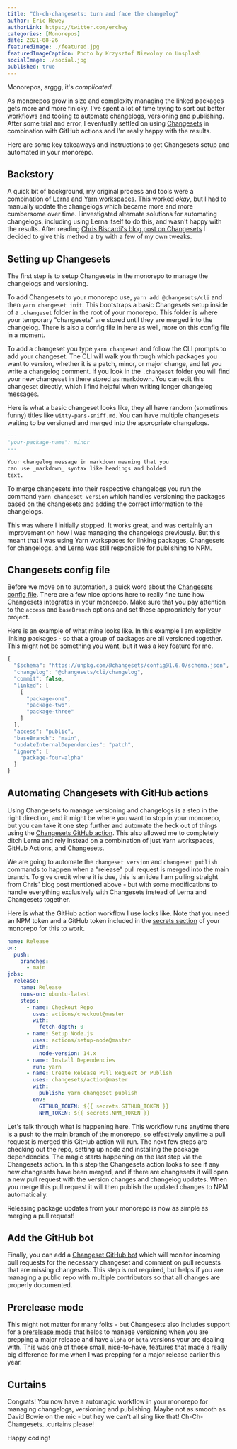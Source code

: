 ```yaml
---
title: "Ch-ch-changesets: turn and face the changelog"
author: Eric Howey
authorLink: https://twitter.com/erchwy
categories: [Monorepos]
date: 2021-08-26
featuredImage: ./featured.jpg
featuredImageCaption: Photo by Krzysztof Niewolny on Unsplash
socialImage: ./social.jpg
published: true
---
```


Monorepos, arggg, it's _complicated_.

As monorepos grow in size and complexity managing the linked packages gets more and more finicky. I've spent a lot of time trying to sort out better workflows and tooling to automate changelogs, versioning and publishing. After some trial and error, I eventually settled on using [Changesets](https://github.com/atlassian/changesets) in combination with GitHub actions and I'm really happy with the results.

Here are some key takeaways and instructions to get Changesets setup and automated in your monorepo.

## Backstory

A quick bit of background, my original process and tools were a combination of [Lerna](https://github.com/lerna/lerna) and [Yarn workspaces](https://classic.yarnpkg.com/en/docs/workspaces/). This worked _okay_, but I had to manually update the changelogs which became more and more cumbersome over time. I investigated alternate solutions for automating changelogs, including using Lerna itself to do this, and wasn't happy with the results. After reading [Chris Biscardi's blog post on Changesets](https://www.christopherbiscardi.com/post/shipping-multipackage-repos-with-github-actions-changesets-and-lerna) I decided to give this method a try with a few of my own tweaks.

## Setting up Changesets

The first step is to setup Changesets in the monorepo to manage the changelogs and versioning.

To add Changesets to your monorepo use, `yarn add @changesets/cli` and then `yarn changeset init`. This bootstraps a basic Changesets setup inside of a `.changeset` folder in the root of your monorepo. This folder is where your temporary "changesets" are stored until they are merged into the changelog. There is also a config file in here as well, more on this config file in a moment.

To add a changeset you type `yarn changeset` and follow the CLI prompts to add your changeset. The CLI will walk you through which packages you want to version, whether it is a patch, minor, or major change, and let you write a changelog comment. If you look in the `.changeset` folder you will find your new changeset in there stored as markdown. You can edit this changeset directly, which I find helpful when writing longer changelog messages.

Here is what a basic changeset looks like, they all have random (sometimes funny) titles like `witty-pans-sniff.md`. You can have multiple changesets waiting to be versioned and merged into the appropriate changelogs.

```md
---
"your-package-name": minor
---

Your changelog message in markdown meaning that you
can use _markdown_ syntax like headings and bolded
text.
```

To merge changesets into their respective changelogs you run the command `yarn changeset version` which handles versioning the packages based on the changesets and adding the correct information to the changelogs.

This was where I initially stopped. It works great, and was certainly an improvement on how I was managing the changelogs previously. But this meant that I was using Yarn workspaces for linking packages, Changesets for changelogs, and Lerna was still responsible for publishing to NPM.

## Changesets config file

Before we move on to automation, a quick word about the [Changesets config file](https://github.com/atlassian/changesets/blob/main/docs/config-file-options.md). There are a few nice options here to really fine tune how Changesets integrates in your monorepo. Make sure that you pay attention to the `access` and `baseBranch` options and set these appropriately for your project.

Here is an example of what mine looks like. In this example I am explicitly linking packages - so that a group of packages are all versioned together. This might not be something you want, but it was a key feature for me.

```js
{
  "$schema": "https://unpkg.com/@changesets/config@1.6.0/schema.json",
  "changelog": "@changesets/cli/changelog",
  "commit": false,
  "linked": [
    [
      "package-one",
      "package-two",
      "package-three"
    ]
  ],
  "access": "public",
  "baseBranch": "main",
  "updateInternalDependencies": "patch",
  "ignore": [
    "package-four-alpha"
  ]
}
```

## Automating Changesets with GitHub actions

Using Changesets to manage versioning and changelogs is a step in the right direction, and it might be where you want to stop in your monorepo, but you can take it one step further and automate the heck out of things using the [Changesets GitHub action](https://github.com/changesets/action). This also allowed me to completely ditch Lerna and rely instead on a combination of just Yarn workspaces, GitHub Actions, and Changesets.

We are going to automate the `changeset version` and `changeset publish` commands to happen when a "release" pull request is merged into the main branch. To give credit where it is due, this is an idea I am pulling straight from Chris' blog post mentioned above - but with some modifications to handle everything exclusively with Changesets instead of Lerna and Changesets together.

Here is what the GitHub action workflow I use looks like. Note that you need an NPM token and a GitHub token included in the [secrets section](https://docs.github.com/en/actions/reference/encrypted-secrets) of your monorepo for this to work.

```yml
name: Release
on:
  push:
    branches:
      - main
jobs:
  release:
    name: Release
    runs-on: ubuntu-latest
    steps:
      - name: Checkout Repo
        uses: actions/checkout@master
        with:
          fetch-depth: 0
      - name: Setup Node.js
        uses: actions/setup-node@master
        with:
          node-version: 14.x
      - name: Install Dependencies
        run: yarn
      - name: Create Release Pull Request or Publish
        uses: changesets/action@master
        with:
          publish: yarn changeset publish
        env:
          GITHUB_TOKEN: ${{ secrets.GITHUB_TOKEN }}
          NPM_TOKEN: ${{ secrets.NPM_TOKEN }}
```

Let's talk through what is happening here. This workflow runs anytime there is a push to the main branch of the monorepo, so effectively anytime a pull request is merged this GitHub action will run. The next few steps are checking out the repo, setting up node and installing the package dependencies. The magic starts happening on the last step via the Changesets action. In this step the Changesets action looks to see if any new changesets have been merged, and if there are changesets it will open a new pull request with the version changes and changelog updates. When you merge this pull request it will then publish the updated changes to NPM automatically.

Releasing package updates from your monorepo is now as simple as merging a pull request!

## Add the GitHub bot

Finally, you can add a [Changeset GitHub bot](https://github.com/apps/changeset-bot) which will monitor incoming pull requests for the necessary changeset and comment on pull requests that are missing changesets. This step is not required, but helps if you are managing a public repo with multiple contributors so that all changes are properly documented.

## Prerelease mode

This might not matter for many folks - but Changesets also includes support for a [prerelease mode](https://github.com/atlassian/changesets/blob/main/docs/prereleases.md) that helps to manage versioning when you are prepping a major release and have `alpha` or `beta` versions your are dealing with. This was one of those small, nice-to-have, features that made a really big difference for me when I was prepping for a major release earlier this year.

## Curtains

Congrats! You now have a automagic workflow in your monorepo for managing changelogs, versioning and publishing. Maybe not as smooth as David Bowie on the mic - but hey we can't all sing like that! Ch-Ch-Changesets...curtains please!

Happy coding!
